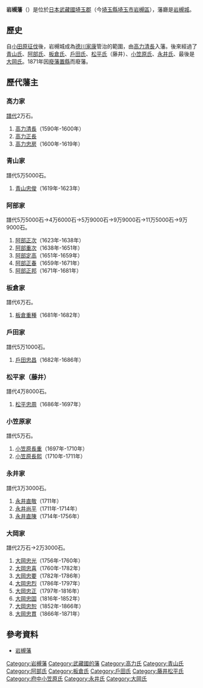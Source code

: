 '''岩槻藩'''（{{jpn|j=岩槻藩|hg=いわつきはん|rm=Iwatsuki han|f=y}}）是位於[[日本|日本]][[武藏國|武藏國]][[埼玉郡|埼玉郡]]（今[[埼玉縣|埼玉縣]][[埼玉市|埼玉市]][[岩槻區|岩槻區]]），藩廳是[[岩槻城|岩槻城]]。

==歷史==
自[[小田原征伐|小田原征伐]]後，岩槻城成為[[德川家康|德川家康]]管治的範圍，由[[高力清長|高力清長]]入藩。後來經過了[[青山氏|青山氏]]、[[阿部氏|阿部氏]]、[[板倉氏|板倉氏]]、[[戶田氏|戶田氏]]、[[松平氏|松平氏]]（藤井）、[[小笠原氏|小笠原氏]]、[[永井氏|永井氏]]、最後是[[大岡氏|大岡氏]]。1871年因[[廢藩置縣|廢藩置縣]]而廢藩。

==歷代藩主==
=== 高力家 ===
[[譜代|譜代]]2万石。
#[[高力清長|高力清長]]（1590年-1600年）
#[[高力正長|高力正長]]
#[[高力忠房|高力忠房]]（1600年-1619年）

=== 青山家 ===
譜代5万5000石。
#[[青山忠俊|青山忠俊]]（1619年-1623年）

=== 阿部家 ===
譜代5万5000石→4万6000石→5万9000石→9万9000石→11万5000石→9万9000石。
#[[阿部正次|阿部正次]]（1623年-1638年）
#[[阿部重次|阿部重次]]（1638年-1651年）
#[[阿部定高|阿部定高]]（1651年-1659年）
#[[阿部正春|阿部正春]]（1659年-1671年）
#[[阿部正邦|阿部正邦]]（1671年-1681年）

=== 板倉家 ===
譜代6万石。
#[[板倉重種|板倉重種]]（1681年-1682年）

=== 戶田家 ===
譜代5万1000石。
#[[戶田忠昌|戶田忠昌]]（1682年-1686年）

===松平家（藤井）===
譜代4万8000石。
#[[松平忠周|松平忠周]]（1686年-1697年）

=== 小笠原家 ===
譜代5万石。
#[[小笠原長重|小笠原長重]]（1697年-1710年）
#[[小笠原長熙|小笠原長熙]]（1710年-1711年）

=== 永井家 ===
譜代3万3000石。
#[[永井直敬|永井直敬]]（1711年）
#[[永井尚平|永井尚平]]（1711年-1714年）
#[[永井直陳|永井直陳]]（1714年-1756年）

=== 大岡家 ===
譜代2万石→2万3000石。
#[[大岡忠光|大岡忠光]]（1756年-1760年）
#[[大岡忠喜|大岡忠喜]]（1760年-1782年）
#[[大岡忠要|大岡忠要]]（1782年-1786年）
#[[大岡忠烈|大岡忠烈]]（1786年-1797年）
#[[大岡忠正|大岡忠正]]（1797年-1816年）
#[[大岡忠固|大岡忠固]]（1816年-1852年）
#[[大岡忠恕|大岡忠恕]]（1852年-1866年）
#[[大岡忠貫|大岡忠貫]]（1866年-1871年）

==參考資料==
*[https://web.archive.org/web/20120128215030/http://www.asahi-net.or.jp/~me4k-skri/han/kantou/iwatsuki.html 岩槻藩]

{{DEFAULTSORT:Iwatsuki-han}}
{{江戶時代的藩}}
[[Category:岩槻藩|Category:岩槻藩]]
[[Category:武藏國的藩|Category:武藏國的藩]]
[[Category:高力氏|Category:高力氏]]
[[Category:青山氏|Category:青山氏]]
[[Category:阿部氏|Category:阿部氏]]
[[Category:板倉氏|Category:板倉氏]]
[[Category:戶田氏|Category:戶田氏]]
[[Category:藤井松平氏|Category:藤井松平氏]]
[[Category:府中小笠原氏|Category:府中小笠原氏]]
[[Category:永井氏|Category:永井氏]]
[[Category:大岡氏|Category:大岡氏]]